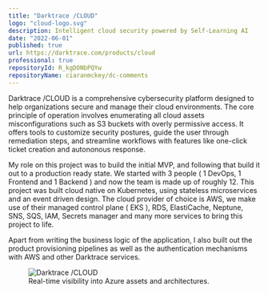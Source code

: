 ```yaml
---
title: "Darktrace /CLOUD"
logo: "cloud-logo.svg"
description: Intelligent cloud security powered by Self-Learning AI
date: "2022-06-01"
published: true
url: https://darktrace.com/products/cloud
professional: true
repositoryId: R_kgDONbPQYw
repositoryName: ciaranmckey/dc-comments
---
```


Darktrace /CLOUD is a comprehensive cybersecurity platform designed to help organizations secure and manage their cloud environments. 
The core principle of operation involves enumerating all cloud assets misconfigurations such as S3 buckets with overly permissive access. 
It offers tools to customize security postures, guide the user through remediation steps, and streamline workflows with features like one-click ticket creation and autononous response.

My role on this project was to build the initial MVP, and following that build it out to a production ready state. We started with 3 people ( 1 DevOps, 1 Frontend and 1 Backend ) and now the team is made up of roughly 12. 
This project was built cloud native on Kubernetes, using stateless microservices and an event driven design.
The cloud provider of choice is AWS, we make use of their managed control plane ( EKS ), RDS, ElastiCache, Neptune, SNS, SQS, IAM, Secrets manager and many more services to bring this project to life.

Apart from writing the business logic of the application, I also built out the product provisioning pipelines as well as the authentication mechanisms with AWS and other Darktrace services.

<figure>
    <img src="/images/cloud.png" alt="Darktrace /CLOUD" />
    <figcaption>Real-time visibility into Azure assets and architectures.</figcaption>
</figure>
